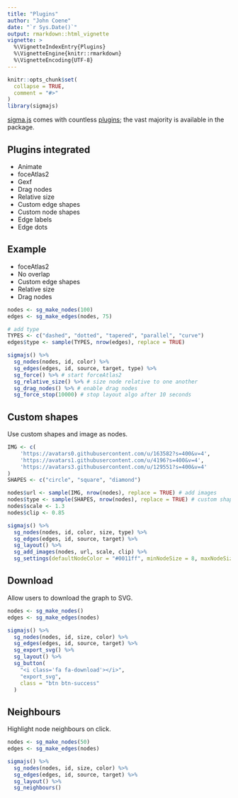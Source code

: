 ```yaml
---
title: "Plugins"
author: "John Coene"
date: "`r Sys.Date()`"
output: rmarkdown::html_vignette
vignette: >
  %\VignetteIndexEntry{Plugins}
  %\VignetteEngine{knitr::rmarkdown}
  %\VignetteEncoding{UTF-8}
---
```


```r
knitr::opts_chunk$set(
  collapse = TRUE,
  comment = "#>"
)
library(sigmajs)
```
[sigma.js](http://sigmajs.org/) comes with countless [plugins](https://github.com/jacomyal/sigma.js/tree/master/plugins); the vast majority is available in the package.

## Plugins integrated

* Animate
* foceAtlas2
* Gexf
* Drag nodes
* Relative size
* Custom edge shapes
* Custom node shapes
* Edge labels
* Edge dots

## Example

* foceAtlas2
* No overlap
* Custom edge shapes
* Relative size
* Drag nodes

```r
nodes <- sg_make_nodes(100)
edges <- sg_make_edges(nodes, 75)

# add type
TYPES <- c("dashed", "dotted", "tapered", "parallel", "curve")
edges$type <- sample(TYPES, nrow(edges), replace = TRUE)

sigmajs() %>%
  sg_nodes(nodes, id, color) %>%
  sg_edges(edges, id, source, target, type) %>%
  sg_force() %>% # start forceAtlas2
  sg_relative_size() %>% # size node relative to one another
  sg_drag_nodes() %>% # enable drag nodes
  sg_force_stop(10000) # stop layout algo after 10 seconds
```

## Custom shapes

Use custom shapes and image as nodes.

```r
IMG <- c(
	'https://avatars0.githubusercontent.com/u/163582?s=400&v=4',
	'https://avatars1.githubusercontent.com/u/4196?s=400&v=4',
	'https://avatars3.githubusercontent.com/u/129551?s=400&v=4'
)
SHAPES <- c("circle", "square", "diamond")

nodes$url <- sample(IMG, nrow(nodes), replace = TRUE) # add images
nodes$type <- sample(SHAPES, nrow(nodes), replace = TRUE) # custom shapes
nodes$scale <- 1.3
nodes$clip <- 0.85

sigmajs() %>%
  sg_nodes(nodes, id, color, size, type) %>%
  sg_edges(edges, id, source, target) %>%
  sg_layout() %>% 
  sg_add_images(nodes, url, scale, clip) %>%
  sg_settings(defaultNodeColor = "#0011ff", minNodeSize = 8, maxNodeSize = 16) 
```

## Download

Allow users to download the graph to SVG.

```r
nodes <- sg_make_nodes()
edges <- sg_make_edges(nodes)

sigmajs() %>% 
  sg_nodes(nodes, id, size, color) %>% 
  sg_edges(edges, id, source, target) %>% 
  sg_export_svg() %>% 
  sg_layout() %>% 
  sg_button(
    "<i class='fa fa-download'></i>", 
    "export_svg", 
    class = "btn btn-success"
  )
```

## Neighbours

Highlight node neighbours on click.

```r
nodes <- sg_make_nodes(50)
edges <- sg_make_edges(nodes)

sigmajs() %>% 
  sg_nodes(nodes, id, size, color) %>% 
  sg_edges(edges, id, source, target) %>%
  sg_layout() %>% 
  sg_neighbours()
```